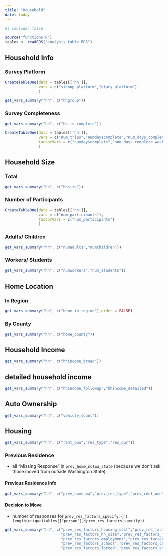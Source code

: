 ```yaml
---
title: "Household"
date: today
---
```


```r
#| include: false

source("functions.R")
tables <- readRDS("analysis_table.RDS")
```

## Household Info

:::{.panel-tabset}

### Survey Platform

```r
CreateTableOne(data = tables[['hh']],
               vars = c("signup_platform","diary_platform")
               )
```

```r
get_vars_summary("hh", c("hhgroup"))
```

### Survey Completeness
```r
get_vars_summary("hh", c("hh_is_complete"))
```


```r
CreateTableOne(data = tables[['hh']],
               vars = c("num_trips","numdayscomplete","num_days_complete_weekday","num_complete_tue","num_complete_thu","num_days_complete_weekend"),
               factorVars = c("numdayscomplete","num_days_complete_weekday","num_complete_tue","num_complete_thu","num_days_complete_weekend")
               )
```
:::

## Household Size

::: {.panel-tabset}

### Total
```r
get_vars_summary("hh", c("hhsize"))
```

### Number of Participants
```r
CreateTableOne(data = tables[['hh']],
               vars = c("num_participants"),
               factorVars = c("num_participants")
               )
```

### Adults/ Children
```r
get_vars_summary("hh", c("numadults","numchildren"))
```

### Workers/ Students
```r
get_vars_summary("hh", c("numworkers","num_students"))
```
:::

## Home Location

### In Region
```r
get_vars_summary("hh", c("home_in_region"),order = FALSE)
```

### By County
```r
get_vars_summary("hh", c("home_county"))
```


## Household Income
```r
get_vars_summary("hh", c("hhincome_broad"))
```

::: {.callout-note collapse=true}

## detailed household income

```r
get_vars_summary("hh", c("hhincome_followup","hhincome_detailed"))
```

:::

## Auto Ownership
```r
get_vars_summary("hh", c("vehicle_count"))
```

## Housing
```r
get_vars_summary("hh", c("rent_own","res_type","res_dur"))
```

### Previous Residence

- all "Missing Response" in `prev_home_notwa_state` (because we don't ask those moved from outside Washington State)

:::{.panel-tabset}

#### Previous Residence Info
```r
get_vars_summary("hh", c("prev_home_wa","prev_res_type","prev_rent_own"))
```

#### Decision to Move

- number of responses for `prev_res_factors_specify`: `{r} length(unique(tables[["person"]]$prev_res_factors_specify))`
```r
get_vars_summary("hh", c("prev_res_factors_housing_cost","prev_res_factors_income_change","prev_res_factors_community_change",
                         "prev_res_factors_hh_size","prev_res_factors_more_space","prev_res_factors_less_space",
                         "prev_res_factors_employment","prev_res_factors_amenities","prev_res_factors_telework",
                         "prev_res_factors_school","prev_res_factors_crime","prev_res_factors_quality",
                         "prev_res_factors_forced","prev_res_factors_other","prev_res_factors_no_answer"))
```

:::

